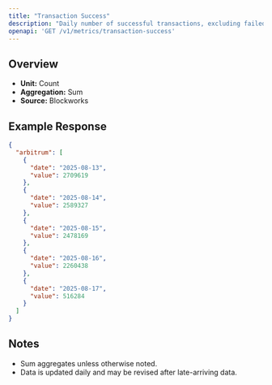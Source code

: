 ```yaml
---
title: "Transaction Success"
description: "Daily number of successful transactions, excluding failed transactions."
openapi: 'GET /v1/metrics/transaction-success'
---
```


## Overview

- **Unit:** Count
- **Aggregation:** Sum
- **Source:** Blockworks

## Example Response

```json
{
  "arbitrum": [
    {
      "date": "2025-08-13",
      "value": 2709619
    },
    {
      "date": "2025-08-14",
      "value": 2589327
    },
    {
      "date": "2025-08-15",
      "value": 2478169
    },
    {
      "date": "2025-08-16",
      "value": 2260438
    },
    {
      "date": "2025-08-17",
      "value": 516284
    }
  ]
}
```

## Notes
- Sum aggregates unless otherwise noted.
- Data is updated daily and may be revised after late-arriving data.
